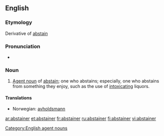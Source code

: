 ==English==

===Etymology===
Derivative of [[abstain]]

===Pronunciation===
* {{rhymes|eɪnə(r)}}

===Noun===
{{en-noun}}

# [[agent noun|Agent noun]] of [[abstain]]; one who abstains; especially, one who abstains from something they enjoy, such as the use of [[intoxicating]] liquors.

====Translations====
* Norwegian: [[avholdsmann]] {{c}}

[[Category:English agent nouns]]

[[ar:abstainer]]
[[et:abstainer]]
[[fr:abstainer]]
[[ru:abstainer]]
[[fi:abstainer]]
[[vi:abstainer]]